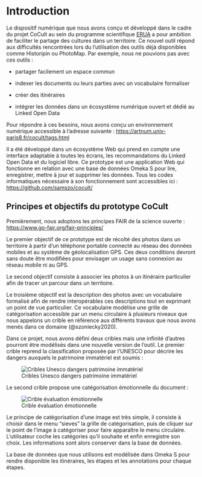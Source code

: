 # Introduction

Le dispositif numérique que nous avons conçu et développé dans le cadre du projet CoCult au sein du programme scientifique [ERUA](https://erua-eui.eu/2023/06/09/communities-of-cultural-commonalities-of-paris-and-mytilene/) a pour ambition de faciliter le partage des cultures dans un territoire. Ce nouvel outil répond aux difficultés rencontrées lors du l'utilisation des outils déjà disponibles comme Historipin ou PhotoMap. Par exemple, nous ne pouvions pas avec ces outils :

-   partager facilement un espace commun

-   indexer les documents ou leurs parties avec un vocabulaire formaliser

-   créer des itinéraires

-   intégrer les données dans un écosystème numérique ouvert et dédié au Linked Open Data

Pour répondre à ces besoins, nous avons conçu un environnement numérique accessible à l'adresse suivante : <https://artnum.univ-paris8.fr/cocult/tags.html>

Il a été développé dans un écosystème Web qui prend en compte une interface adaptable à toutes les écrans, les recommandations du Linked Open Data et du logiciel libre. Ce prototype est une application Web qui fonctionne en relation avec une base de données Omeka S pour lire, enregistrer, mettre à jour et supprimer les données. Tous les codes informatiques nécessaire à son fonctionnement sont accessibles ici : <https://github.com/samszo/cocult/>

## Principes et objectifs du prototype CoCult

Premièrement, nous adoptons les principes FAIR de la science ouverte : <https://www.go-fair.org/fair-principles/>

Le premier objectif de ce prototype est de récolté des photos dans un territoire à partir d'un téléphone portable connecté au réseau des données mobiles et au système de géolocalisation GPS. Ces deux conditions devront sans doute être modifiées pour envisager un usage sans connexion au réseau mobile ni au GPS.

Le second objectif consiste à associer les photos à un itinéraire particulier afin de tracer un parcour dans un territoire.

Le troisième objectif est la description des photos avec un vocabulaire formalisé afin de rendre interopérables ces descriptions tout en exprimant un point de vue particulier. Ce vocabulaire modélise une grille de catégorisation accessible par un menu circulaire à plusieurs niveaux que nous appelons un crible en référence aux différents travaux que nous avons menés dans ce domaine (@szoniecky2020).

Dans ce projet, nous avons défini deux cribles mais une infinité d'autres pourront être modélisés dans une nouvelle version de l'outil. Le premier crible reprend la classification proposée par l'UNESCO pour décrire les dangers auxquels le patrimoine immatériel est soumis :

![Cribles Unesco dangers patrimoine immatériel](images/localhost_cocult_tags.html.png){#fig-cribleUnesco fig-align="center"}

Le second crible propose une catégorisation émotionnelle du document :

![Crible évaluation émotionnelle](images/localhost_cocult_tags.cribleEmo.png){#fig-cribleEmotion fig-alt="Crible évaluation émotionnelle" fig-align="center"}

Le principe de catégorisation d'une image est très simple, il consiste à choisir dans le menu "sieves" la grille de catégorisation, puis de cliquer sur le point de l'image à catégoriser pour faire apparaître le menu circulaire. L'utilisateur coche les catégories qu'il souhaite et enfin enregistre son choix. Les informations sont alors conserver dans la base de données.

La base de données que nous utilisons est modélisée dans Omeka S pour rendre disponible les itinéraires, les étapes et les annotations pour chaque étapes.